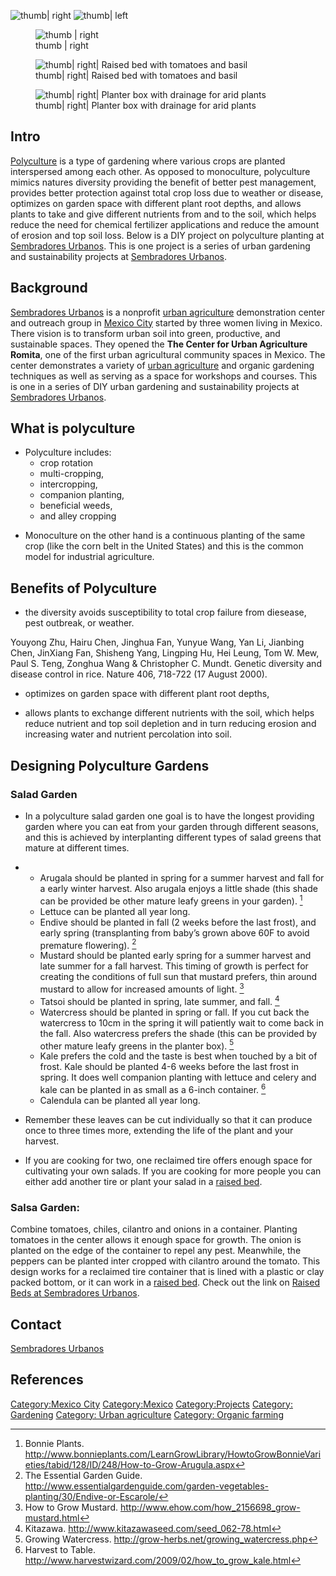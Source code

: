 [[File:100_2516.JPG| thumb| right]]
[[File:100 2486.JPG| thumb| left]]






[[File:IMG 2910.JPG| thumb | right]]


[[File:100_2497.JPG| thumb| right| Raised bed with tomatoes and basil]]


[[File:100_2495.JPG| thumb| right| Planter box with drainage for arid plants]]
==Intro==
[[Polyculture]] is a type of gardening where various crops are planted interspersed among each other.  As opposed to monoculture, polyculture mimics natures diversity providing the benefit of better pest management, provides better protection against total crop loss due to weather or disease, optimizes on garden space with different plant root depths, and allows plants to take and give different nutrients from and to the soil, which helps reduce the need for chemical fertilizer applications and reduce the amount of erosion and top soil loss.  Below is a DIY project on polyculture planting at [[Sembradores Urbanos]].  This is one project is a series of urban gardening and sustainability projects at [[Sembradores Urbanos]].

==Background==
[[Sembradores Urbanos]] is a nonprofit [[urban agriculture]] demonstration center and outreach group in [[Mexico City]] started by three women living in Mexico. There vision is to transform urban soil into green, productive, and sustainable spaces.  They opened the '''The Center for Urban Agriculture Romita''', one of the first urban agricultural community spaces in Mexico. The center demonstrates a variety of [[urban agriculture]] and organic gardening techniques as well as serving as a space for workshops and courses. This is one in a series of DIY urban gardening and sustainability projects at [[Sembradores Urbanos]].


==What is polyculture==
*Polyculture includes:
**crop rotation  
**multi-cropping,
**intercropping,
**companion planting,
**beneficial weeds,
**and alley cropping

*Monoculture on the other hand is a continuous planting of the same crop (like the corn belt in the United States) and this is the common model for industrial agriculture.

==Benefits of Polyculture==

*the diversity avoids susceptibility to total crop failure from diesease, pest outbreak, or weather.  <ref> 
Youyong Zhu, Hairu Chen, Jinghua Fan, Yunyue Wang, Yan Li, Jianbing Chen, JinXiang Fan, Shisheng Yang, Lingping Hu, Hei Leung, Tom W. Mew, Paul S. Teng, Zonghua Wang & Christopher C. Mundt. Genetic diversity and disease control in rice.  Nature 406, 718-722 (17 August 2000).  </ref> 

*optimizes on garden space with different plant root depths,

*allows plants to exchange different nutrients with the soil, which helps reduce nutrient and top soil depletion and in turn reducing erosion and increasing water and nutrient percolation into soil.  


==Designing Polyculture Gardens==

===Salad Garden===
*In a polyculture salad garden one goal is to have the longest providing garden where you can eat from your garden through different seasons, and this is achieved by interplanting different types of salad greens that mature at different times.  

**Arugala should be planted in spring for a summer harvest and fall for a early winter harvest.  Also arugala enjoys  a little shade (this shade can be provided be other mature leafy greens in your garden).  <ref>  Bonnie Plants.  http://www.bonnieplants.com/LearnGrowLibrary/HowtoGrowBonnieVarieties/tabid/128/ID/248/How-to-Grow-Arugula.aspx </ref> 
**Lettuce can be planted all year long. 
**Endive should be planted in fall (2 weeks before the last frost), and early spring (transplanting from baby’s grown above 60F to avoid premature flowering).  <ref> The Essential Garden Guide.  http://www.essentialgardenguide.com/garden-vegetables-planting/30/Endive-or-Escarole/ </ref>
**Mustard should be planted early spring for a summer harvest and late summer for a fall harvest.  This timing of growth is perfect for creating the conditions of full sun that mustard prefers,  thin around mustard to allow for increased amounts of light. <ref> How to Grow Mustard.  http://www.ehow.com/how_2156698_grow-mustard.html </ref> 
**Tatsoi should be planted in spring, late summer, and fall. <ref> Kitazawa. http://www.kitazawaseed.com/seed_062-78.html </ref> 
**Watercress should be planted in spring or fall.  If you cut back the watercress to 10cm in the spring it will patiently wait to come back in the fall.   Also watercress prefers the shade (this can be provided by other mature leafy greens in the planter box).  <ref> Growing Watercress.  http://grow-herbs.net/growing_watercress.php </ref> 
**Kale prefers the cold and the taste is best when touched by a bit of frost.  Kale should be planted 4-6 weeks before the last frost in spring.  It does well companion planting with lettuce and celery and kale can be planted in as small as a 6-inch container. <ref> Harvest to Table. http://www.harvestwizard.com/2009/02/how_to_grow_kale.html </ref>
**Calendula can be planted all year long.  


* Remember these leaves can be cut individually so that it can produce once to three times more, extending the life of the plant and your harvest.

*If you are cooking for two, one reclaimed tire offers enough space for cultivating your own salads.  If you are cooking for more people you can either add another tire or plant your salad in a [[raised bed at Sembradores Urbanos| raised bed]]. 


===Salsa Garden:=== 


Combine tomatoes, chiles, cilantro and onions in a container. Planting tomatoes in the center allows it enough space for growth. The onion is planted on the edge of the container to repel any pest. Meanwhile, the peppers can be planted inter cropped with cilantro around the tomato.  This design works for a reclaimed tire container that is lined with a plastic or clay packed bottom, or it can work in a [[Raised Beds at Sembradores Urbanos| raised bed]].  Check out the link on [[Raised Beds at Sembradores Urbanos]].



==Contact==
[http://www.sembradoresurbanos.org/ Sembradores Urbanos]


== References ==

<references /> 


[[Category:Mexico City]] [[Category:Mexico]] [[Category:Projects]] [[Category: Gardening]]

[[Category: Urban agriculture]] [[Category: Organic farming]]
